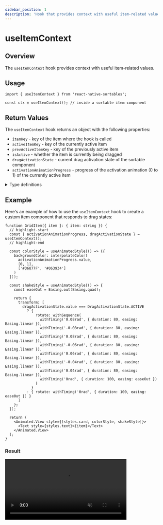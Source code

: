 ```yaml
---
sidebar_position: 1
description: 'Hook that provides context with useful item-related values'
---
```


# useItemContext

## Overview

The `useItemContext` hook provides context with useful item-related values.

## Usage

```tsx
import { useItemContext } from 'react-native-sortables';

const ctx = useItemContext(); // inside a sortable item component
```

## Return Values

The `useItemContext` hook returns an object with the following properties:

- `itemKey` - key of the item where the hook is called
- `activeItemKey` - key of the currently active item
- `prevActiveItemKey` - key of the previously active item
- `isActive` - whether the item is currently being dragged
- `dragActivationState` - current drag activation state of the sortable component
- `activationAnimationProgress` - progress of the activation animation (0 to 1) of the currently active item

<details>
  <summary>Type definitions</summary>

```tsx
type ItemContextType = {
  itemKey: string;
  activeItemKey: Readonly<SharedValue<null | string>>;
  prevActiveItemKey: Readonly<SharedValue<null | string>>;
  isActive: Readonly<SharedValue<boolean>>;
  dragActivationState: Readonly<SharedValue<DragActivationState>>;
  activationAnimationProgress: Readonly<SharedValue<number>>;
};
```

</details>

## Example

Here's an example of how to use the `useItemContext` hook to create a custom item component that responds to drag states:

```tsx
function GridItem({ item }: { item: string }) {
  // highlight-start
  const { activationAnimationProgress, dragActivationState } = useItemContext();
  // highlight-end

  const colorStyle = useAnimatedStyle(() => ({
    backgroundColor: interpolateColor(
      activationAnimationProgress.value,
      [0, 1],
      ['#36877F', '#063934']
    )
  }));

  const shakeStyle = useAnimatedStyle(() => {
    const easeOut = Easing.out(Easing.quad);

    return {
      transform: [
        dragActivationState.value === DragActivationState.ACTIVE
          ? {
              rotate: withSequence(
                withTiming('0.08rad', { duration: 80, easing: Easing.linear }),
                withTiming('-0.08rad', { duration: 80, easing: Easing.linear }),
                withTiming('0.08rad', { duration: 80, easing: Easing.linear }),
                withTiming('-0.06rad', { duration: 80, easing: Easing.linear }),
                withTiming('0.06rad', { duration: 80, easing: Easing.linear }),
                withTiming('-0.04rad', { duration: 80, easing: Easing.linear }),
                withTiming('0.04rad', { duration: 80, easing: Easing.linear }),
                withTiming('0rad', { duration: 100, easing: easeOut })
              )
            }
          : { rotate: withTiming('0rad', { duration: 100, easing: easeOut }) }
      ]
    };
  });

  return (
    <Animated.View style={[styles.card, colorStyle, shakeStyle]}>
      <Text style={styles.text}>{item}</Text>
    </Animated.View>
  );
}
```

### Result


<video autoPlay loop muted width='400px' src={itemContextVideo} />

## Remarks

- The `useItemContext` hook must be used within a component that is rendered as part of a sortable item.

:::info

If you need to access other values, please request them in the [GitHub Discussions](https://github.com/matipl01/react-native-sortables/discussions). There are other properties that can be exposed in the `ItemContextType` type.

:::
